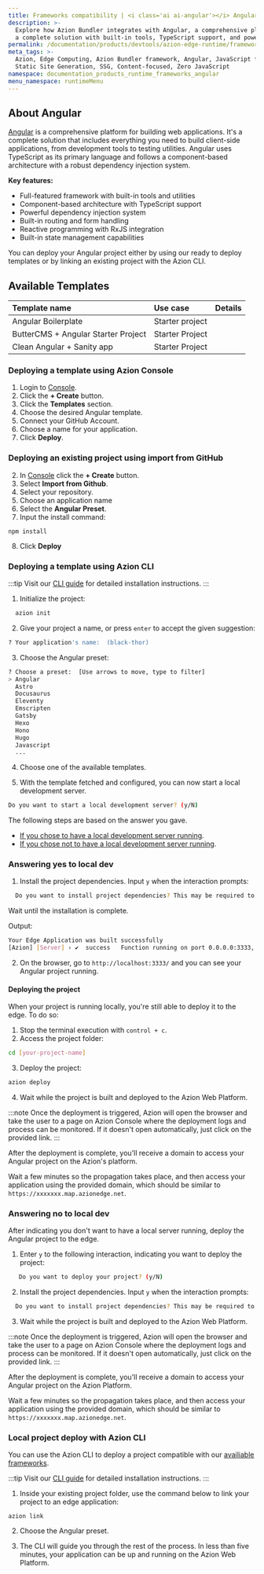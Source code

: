 ```yaml
---
title: Frameworks compatibility | <i class='ai ai-angular'></i> Angular
description: >-
  Explore how Azion Bundler integrates with Angular, a comprehensive platform for building web applications that provides
  a complete solution with built-in tools, TypeScript support, and powerful features for modern web development.
permalink: /documentation/products/devtools/azion-edge-runtime/frameworks-compatibility/angular/
meta_tags: >-
  Azion, Edge Computing, Azion Bundler framework, Angular, JavaScript frameworks,
  Static Site Generation, SSG, Content-focused, Zero JavaScript
namespace: documentation_products_runtime_frameworks_angular
menu_namespace: runtimeMenu
---
```




## About Angular

[Angular](https://angular.io/) is a comprehensive platform for building web applications. It's a complete solution that includes everything you need to build client-side applications, from development tools to testing utilities. Angular uses TypeScript as its primary language and follows a component-based architecture with a robust dependency injection system.

**Key features:**

- Full-featured framework with built-in tools and utilities
- Component-based architecture with TypeScript support
- Powerful dependency injection system
- Built-in routing and form handling
- Reactive programming with RxJS integration
- Built-in state management capabilities

You can deploy your Angular project either by using our ready to deploy templates or by linking an existing project with the Azion CLI.

## Available Templates

| Template name | Use case | Details |
|:-------------|:---------|:-----|
| Angular Boilerplate | Starter project | <LinkButton link="/en/documentation/products/templates/angular-boilerplate/" label="Learn more" severity="secondary" /> |
| ButterCMS + Angular Starter Project | Starter Project | <LinkButton link="/en/documentation/products/templates/angular-buttercms/" label="Learn more" severity="secondary" /> |
| Clean Angular + Sanity app | Starter Project | <LinkButton link="/en/documentation/products/templates/angular-sanity/" label="Learn more" severity="secondary" /> |


### Deploying a template using Azion Console

1. Login to [Console](https://console.azion.com).
2. Click the **\+ Create** button.
3. Click the **Templates** section.
4. Choose the desired Angular template.
5. Connect your GitHub Account.
6. Choose a name for your application.
7. Click **Deploy**.

### Deploying an existing project using import from GitHub

2. In [Console](https://console.azion.com) click the **\+ Create** button.  
3. Select **Import from Github**.  
4. Select your repository.  
5. Choose an application name
6. Select the **Angular Preset**.
7. Input the install command:

```
npm install
```
8. Click **Deploy**

### Deploying a template using Azion CLI

:::tip
Visit our [CLI guide](/en/documentation/products/azion-cli/overview/#installing-azion-cli) for detailed installation instructions.
:::

1. Initialize the project:

```sh 
  azion init
```

2. Give your project a name, or press `enter` to accept the given suggestion:

```sh 
? Your application's name:  (black-thor) 
```

3. Choose the Angular preset: 

```sh 
? Choose a preset:  [Use arrows to move, type to filter]
> Angular
  Astro
  Docusaurus
  Eleventy
  Emscripten
  Gatsby
  Hexo
  Hono
  Hugo
  Javascript
  ...
```

4. Choose one of the available templates.

5. With the template fetched and configured, you can now start a local development server.

```sh 
Do you want to start a local development server? (y/N) 
```

The following steps are based on the answer you gave. 

- [If you chose to have a local development server running](#answering-yes-to-local-dev).
- [If you chose not to have a local development server running](#answering-no-to-local-dev).

### Answering yes to local dev

1. Install the project dependencies. Input `y` when the interaction prompts:

```sh 
  Do you want to install project dependencies? This may be required to start local development server (y/N)
```

Wait until the installation is complete.

Output:

```sh
Your Edge Application was built successfully
[Azion] [Server] › ✔  success   Function running on port 0.0.0.0:3333, url: http://localhost:3333
```

2. On the browser, go to `http://localhost:3333/` and you can see your Angular project running.

#### Deploying the project

When your project is running locally, you're still able to deploy it to the edge. To do so: 

1. Stop the terminal execution with `control + c`. 
2. Access the project folder:

```sh
cd [your-project-name] 
```

3. Deploy the project: 

```sh
azion deploy
```

4. Wait while the project is built and deployed to the Azion Web Platform.

:::note 
Once the deployment is triggered, Azion will open the browser and take the user to a page on Azion Console where the deployment logs and process can be monitored. If it doesn't open automatically, just click on the provided link.
::: 

After the deployment is complete, you'll receive a domain to access your Angular project on the Azion's platform.

Wait a few minutes so the propagation takes place, and then access your application using the provided domain, which should be similar to `https://xxxxxxx.map.azionedge.net`.

### Answering no to local dev

After indicating you don't want to have a local server running, deploy the Angular project to the edge. 

1. Enter `y` to the following interaction, indicating you want to deploy the project:

```sh
   Do you want to deploy your project? (y/N) 
```

2. Install the project dependencies. Input `y` when the interaction prompts:

```sh 
  Do you want to install project dependencies? This may be required to deploy your project (y/N)
```

3. Wait while the project is built and deployed to the Azion Web Platform.

:::note 
Once the deployment is triggered, Azion will open the browser and take the user to a page on Azion Console where the deployment logs and process can be monitored. If it doesn't open automatically, just click on the provided link.
::: 

After the deployment is complete, you'll receive a domain to access your Angular project on the Azion Platform.

Wait a few minutes so the propagation takes place, and then access your application using the provided domain, which should be similar to `https://xxxxxxx.map.azionedge.net`.

### Local project deploy with Azion CLI

You can use the Azion CLI to deploy a project compatible with our [availiable frameworks](/en/documentation/products/devtools/azion-edge-runtime/frameworks-compatibility/).

:::tip
Visit our [CLI guide](/en/documentation/products/azion-cli/overview/#installing-azion-cli) for detailed installation instructions.
:::

1. Inside your existing project folder, use the command below to link your project to an edge application:

```shell
azion link
```

2. Choose the Angular preset.

3. The CLI will guide you through the rest of the process. In less than five minutes, your application can be up and running on the Azion Web Platform.
